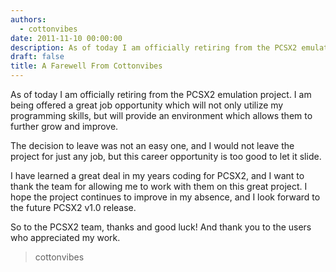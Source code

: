 ```yaml
---
authors:
  - cottonvibes
date: 2011-11-10 00:00:00
description: As of today I am officially retiring from the PCSX2 emulation project
draft: false
title: A Farewell From Cottonvibes
---
```


As of today I am officially retiring from the PCSX2 emulation project.
I am being offered a great job opportunity which will not only utilize
my programming skills, but will provide an environment which allows them
to further grow and improve.

<!-- truncate -->

The decision to leave was not an easy one, and I would not leave the
project for just any job, but this career opportunity is too good to let
it slide.

I have learned a great deal in my years coding for PCSX2, and I want to
thank the team for allowing me to work with them on this great project.
I hope the project continues to improve in my absence, and I look
forward to the future PCSX2 v1.0 release.

So to the PCSX2 team, thanks and good luck!
And thank you to the users who appreciated my work.

> cottonvibes
